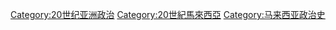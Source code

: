 [[Category:20世纪亚洲政治|Category:20世纪亚洲政治]]
[[Category:20世紀馬來西亞|Category:20世紀馬來西亞]]
[[Category:马来西亚政治史|Category:马来西亚政治史]]